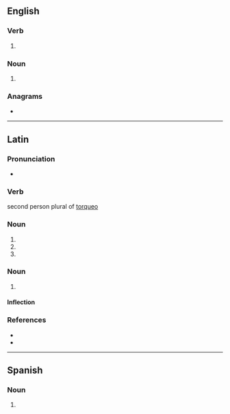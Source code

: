 ==English==

===Verb===
{{head|en|verb form}}

# {{en-third-person singular of|torque}}

===Noun===
{{head|en|noun plural form}}

# {{plural of|torque|lang=en}}

===Anagrams===
* {{anagrams|en|a=eoqrstu|questor|quoters|roquets}}

----

==Latin==

===Pronunciation===
* {{la-IPA|torquēs}}
===Verb===
second person plural of [[torqueo]]

===Noun===
{{la-noun-form|torquēs}}

# {{inflection of|torquis||nom|p|lang=la}}
# {{inflection of|torquis||acc|p|lang=la}}
# {{inflection of|torquis||voc|p|lang=la}}

===Noun===
{{la-noun|torquēs|torquis|f|third}}

# {{alternative form of|torquis|lang=la}}

====Inflection====
{{la-decl-3rd-I-navis|torquēs|torqu}}

===References===
* {{R:Peck}}
* {{R:Smith's Antiquities}}

----

==Spanish==

===Noun===
{{head|es|noun form|g=m-p}}

# {{plural of|torque|lang=es}}